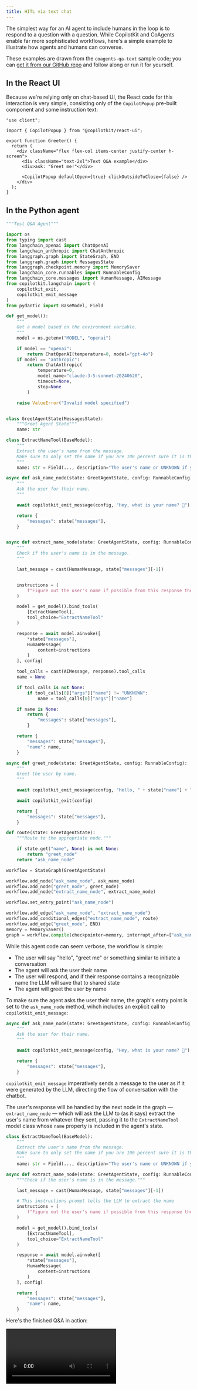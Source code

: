 ```yaml
---
title: HITL via text chat
---
```



The simplest way for an AI agent to include humans in the loop is to respond to a question with a question. While CopilotKit and CoAgents enable far more sophisticated workflows, here's a simple example to illustrate how agents and humans can converse.

These examples are drawn from the `coagents-qa-text` sample code; you can [get it from our GitHub repo](https://github.com/copilotkit/copilotkit/tree/main/examples/coagents-qa-text) and follow along or run it for yourself.

## In the React UI

Because we're relying only on chat-based UI, the React code for this interaction is very simple, consisting only of the `CopilotPopup` pre-built component and some instruction text:

```tsx
"use client";

import { CopilotPopup } from "@copilotkit/react-ui";

export function Greeter() {
  return (
    <div className="flex flex-col items-center justify-center h-screen">
      <div className="text-2xl">Text Q&A example</div>
      <div>ask: "Greet me!"</div>

      <CopilotPopup defaultOpen={true} clickOutsideToClose={false} />
    </div>
  );
}
```

## In the Python agent

<Accordions>

<Accordion title="Complete Python agent code">

```python
"""Test Q&A Agent"""

import os
from typing import cast
from langchain_openai import ChatOpenAI
from langchain_anthropic import ChatAnthropic
from langgraph.graph import StateGraph, END
from langgraph.graph import MessagesState
from langgraph.checkpoint.memory import MemorySaver
from langchain_core.runnables import RunnableConfig
from langchain_core.messages import HumanMessage, AIMessage
from copilotkit.langchain import (
    copilotkit_exit,
    copilotkit_emit_message
)
from pydantic import BaseModel, Field

def get_model():
    """
    Get a model based on the environment variable.
    """
    model = os.getenv("MODEL", "openai")

    if model == "openai":
        return ChatOpenAI(temperature=0, model="gpt-4o")
    if model == "anthropic":
        return ChatAnthropic(
            temperature=0,
            model_name="claude-3-5-sonnet-20240620",
            timeout=None,
            stop=None
        )

    raise ValueError("Invalid model specified")


class GreetAgentState(MessagesState):
    """Greet Agent State"""
    name: str

class ExtractNameTool(BaseModel):
    """
    Extract the user's name from the message.
    Make sure to only set the name if you are 100 percent sure it is the name of the user.
    """
    name: str = Field(..., description="The user's name or UNKNOWN if you can't find it")

async def ask_name_node(state: GreetAgentState, config: RunnableConfig):
    """
    Ask the user for their name.
    """

    await copilotkit_emit_message(config, "Hey, what is your name? 🙂")

    return {
        "messages": state["messages"],
    }


async def extract_name_node(state: GreetAgentState, config: RunnableConfig):
    """
    Check if the user's name is in the message.
    """

    last_message = cast(HumanMessage, state["messages"][-1])


    instructions = (
        f"Figure out the user's name if possible from this response they gave you: {last_message.content}"
    )

    model = get_model().bind_tools(
        [ExtractNameTool],
        tool_choice="ExtractNameTool"
    )

    response = await model.ainvoke([
        *state["messages"],
        HumanMessage(
            content=instructions
        )
    ], config)

    tool_calls = cast(AIMessage, response).tool_calls
    name = None

    if tool_calls is not None:
        if tool_calls[0]["args"]["name"] != "UNKNOWN":
            name = tool_calls[0]["args"]["name"]

    if name is None:
        return {
            "messages": state["messages"],
        }

    return {
        "messages": state["messages"],
        "name": name,
    }

async def greet_node(state: GreetAgentState, config: RunnableConfig):
    """
    Greet the user by name.
    """

    await copilotkit_emit_message(config, "Hello, " + state["name"] + " 😎")

    await copilotkit_exit(config)

    return {
        "messages": state["messages"],
    }

def route(state: GreetAgentState):
    """Route to the appropriate node."""

    if state.get("name", None) is not None:
        return "greet_node"
    return "ask_name_node"

workflow = StateGraph(GreetAgentState)

workflow.add_node("ask_name_node", ask_name_node)
workflow.add_node("greet_node", greet_node)
workflow.add_node("extract_name_node", extract_name_node)

workflow.set_entry_point("ask_name_node")

workflow.add_edge("ask_name_node", "extract_name_node")
workflow.add_conditional_edges("extract_name_node", route)
workflow.add_edge("greet_node", END)
memory = MemorySaver()
graph = workflow.compile(checkpointer=memory, interrupt_after=["ask_name_node"])
```
</Accordion>
</Accordions>

While this agent code can seem verbose, the workflow is simple:

- The user will say "hello", "greet me" or something similar to initiate a conversation
- The agent will ask the user their name
- The user will respond, and if their response contains a recognizable name the LLM will save that to shared state
- The agent will greet the user by name

To make sure the agent asks the user their name, the graph's entry point is set to the `ask_name_node` method, wihch includes an explicit call to `copilotkit_emit_message`:

```python
async def ask_name_node(state: GreetAgentState, config: RunnableConfig):
    """
    Ask the user for their name.
    """

    await copilotkit_emit_message(config, "Hey, what is your name? 🙂")

    return {
        "messages": state["messages"],
    }
```

`copilotkit_emit_message` imperatively sends a message to the user as if it were generated by the LLM, directing the flow of conversation with the chatbot.

The user's response will be handled by the next node in the graph — `extract_name_node` — which will ask the LLM to (as it says) extract the user's name from whatever they sent, passing it to the `ExtractNameTool` model class whose `name` property is included in the agent's state.

```python
class ExtractNameTool(BaseModel):
    """
    Extract the user's name from the message.
    Make sure to only set the name if you are 100 percent sure it is the name of the user.
    """
    name: str = Field(..., description="The user's name or UNKNOWN if you can't find it")

async def extract_name_node(state: GreetAgentState, config: RunnableConfig):
    """Check if the user's name is in the message."""

    last_message = cast(HumanMessage, state["messages"][-1])

    # This instructions prompt tells the LLM to extract the name
    instructions = (
        f"Figure out the user's name if possible from this response they gave you: {last_message.content}"
    )

    model = get_model().bind_tools(
        [ExtractNameTool],
        tool_choice="ExtractNameTool"
    )

    response = await model.ainvoke([
        *state["messages"],
        HumanMessage(
            content=instructions
        )
    ], config)

    return {
        "messages": state["messages"],
        "name": name,
    }
```

Here's the finished Q&A in action:

<video src="/images/coagents/copilotkit-qa-text-example-hires.mp4" controls className="w-full [aspect-ratio:90/72] max-w-xl mx-auto" />


<CoAgentsEnterpriseCTA />